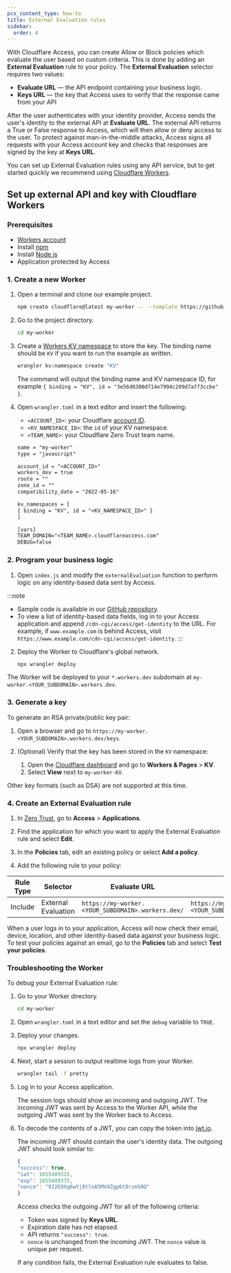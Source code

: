 ```yaml
---
pcx_content_type: how-to
title: External Evaluation rules
sidebar:
  order: 4
---
```



With Cloudflare Access, you can create Allow or Block policies which evaluate the user based on custom criteria. This is done by adding an **External Evaluation** rule to your policy. The **External Evaluation** selector requires two values:

- **Evaluate URL** — the API endpoint containing your business logic.
- **Keys URL** — the key that Access uses to verify that the response came from your API

After the user authenticates with your identity provider, Access sends the user's identity to the external API at **Evaluate URL**. The external API returns a True or False response to Access, which will then allow or deny access to the user. To protect against man-in-the-middle attacks, Access signs all requests with your Access account key and checks that responses are signed by the key at **Keys URL**.

You can set up External Evaluation rules using any API service, but to get started quickly we recommend using [Cloudflare Workers](/workers/).

## Set up external API and key with Cloudflare Workers

### Prerequisites

- [Workers account](/workers/get-started/guide/)
- Install [npm](https://docs.npmjs.com/getting-started)
- Install [Node.js](https://nodejs.org/en/)
- Application protected by Access

### 1. Create a new Worker

1. Open a terminal and clone our example project.

   ```sh
   npm create cloudflare@latest my-worker -- --template https://github.com/cloudflare/workers-access-external-auth-example
   ```

2. Go to the project directory.

   ```sh
   cd my-worker
   ```

3. Create a [Workers KV namespace](/kv/concepts/kv-namespaces/) to store the key. The binding name should be `KV` if you want to run the example as written.

   ```sh
   wrangler kv:namespace create "KV"
   ```

   The command will output the binding name and KV namespace ID, for example `{ binding = "KV", id = "3e56d0300d714e7994c209d7aff3ccbe" }`.

4. Open `wrangler.toml` in a text editor and insert the following:

   - `<ACCOUNT_ID>`: your Cloudflare [account ID](/fundamentals/setup/find-account-and-zone-ids/).
   - `<KV_NAMESPACE_ID>`: the `id` of your KV namespace.
   - `<TEAM_NAME>`: your Cloudflare Zero Trust <GlossaryTooltip term="team name">team name</GlossaryTooltip>.

   ```txt
   name = "my-worker"
   type = "javascript"

   account_id = "<ACCOUNT_ID>"
   workers_dev = true
   route = ""
   zone_id = ""
   compatibility_date = "2022-05-16"

   kv_namespaces = [
   { binding = "KV", id = "<KV_NAMESPACE_ID>" }
   ]

   [vars]
   TEAM_DOMAIN="<TEAM_NAME>.cloudflareaccess.com"
   DEBUG=false
   ```

### 2. Program your business logic

1. Open `index.js` and modify the `externalEvaluation` function to perform logic on any identity-based data sent by Access.

:::note

- Sample code is available in our [GitHub repository](https://github.com/cloudflare/workers-access-external-auth-example).
- To view a list of identity-based data fields, log in to your Access application and append `/cdn-cgi/access/get-identity` to the URL. For example, if `www.example.com` is behind Access, visit `https://www.example.com/cdn-cgi/access/get-identity`.
  :::

2. Deploy the Worker to Cloudflare's global network.

   ```sh
   npx wrangler deploy
   ```

The Worker will be deployed to your `*.workers.dev` subdomain at `my-worker.<YOUR_SUBDOMAIN>.workers.dev`.

### 3. Generate a key

To generate an RSA private/public key pair:

1. Open a browser and go to `https://my-worker.<YOUR_SUBDOMAIN>.workers.dev/keys`.

2. (Optional) Verify that the key has been stored in the `KV` namespace:
   1. Open the [Cloudflare dashboard](https://dash.cloudflare.com/) and go to **Workers & Pages** > **KV**.
   2. Select **View** next to `my-worker-KV`.

Other key formats (such as DSA) are not supported at this time.

### 4. Create an External Evaluation rule

1. In [Zero Trust](https://one.dash.cloudflare.com/), go to **Access** > **Applications**.

2. Find the application for which you want to apply the External Evaluation rule and select **Edit**.

3. In the **Policies** tab, edit an existing policy or select **Add a policy**.

4. Add the following rule to your policy:

| Rule Type | Selector            | Evaluate URL                                      | Keys URL                                               |
| --------- | ------------------- | ------------------------------------------------- | ------------------------------------------------------ |
| Include   | External Evaluation | `https://my-worker.<YOUR_SUBDOMAIN>.workers.dev/` | `https://my-worker.<YOUR_SUBDOMAIN>.workers.dev/keys/` |

When a user logs in to your application, Access will now check their email, device, location, and other identity-based data against your business logic. To test your policies against an email, go to the **Policies** tab and select **Test your policies**.

### Troubleshooting the Worker

To debug your External Evaluation rule:

1. Go to your Worker directory.

   ```sh
   cd my-worker
   ```

2. Open `wrangler.toml` in a text editor and set the `debug` variable to `TRUE`.

3. Deploy your changes.

   ```sh
   npx wrangler deploy
   ```

4. Next, start a session to output realtime logs from your Worker.

   ```sh
   wrangler tail -f pretty
   ```

5. Log in to your Access application.

   The session logs should show an incoming and outgoing JWT. The incoming JWT was sent by Access to the Worker API, while the outgoing JWT was sent by the Worker back to Access.

6. To decode the contents of a JWT, you can copy the token into [jwt.io](https://jwt.io/).

   The incoming JWT should contain the user's identity data. The outgoing JWT should look similar to:

   ```js
   {
   "success": true,
   "iat": 1655409315,
   "exp": 1655409375,
   "nonce": "9J2E9Xg6wYj8tlnA5MV4Zgp6t8rzmS0Q"
   }
   ```

   Access checks the outgoing JWT for all of the following criteria:

   - Token was signed by **Keys URL**.
   - Expiration date has not elapsed.
   - API returns `"success": true`.
   - `nonce` is unchanged from the incoming JWT. The `nonce` value is unique per request.

   If any condition fails, the External Evaluation rule evaluates to false.
